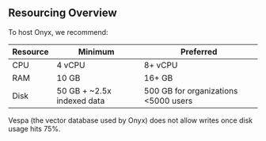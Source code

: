 ## Resourcing Overview

To host Onyx, we recommend:

| Resource | Minimum | Preferred |
| --- | --- | --- |
| CPU | 4 vCPU | 8+ vCPU |
| RAM | 10 GB | 16+ GB |
| Disk | 50 GB + ~2.5x indexed data | 500 GB for organizations \<5000 users |

<Warning>
  Vespa (the vector database used by Onyx) does not allow writes once disk usage hits 75%.
</Warning>
